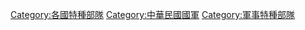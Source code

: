 [[Category:各國特種部隊|Category:各國特種部隊]]
[[Category:中華民國國軍|Category:中華民國國軍]]
[[Category:軍事特種部隊|Category:軍事特種部隊]]